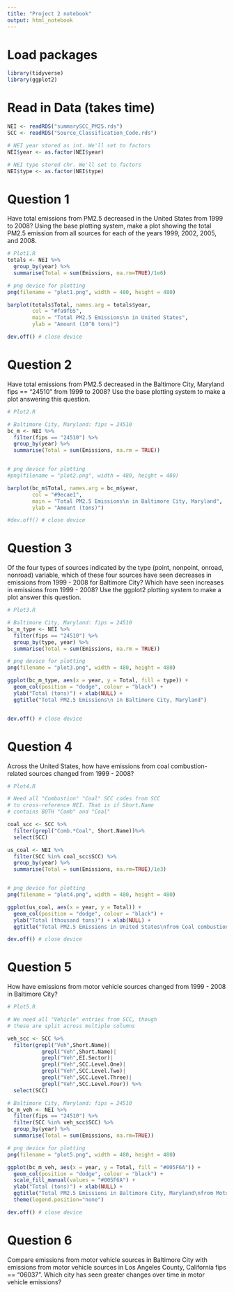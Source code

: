 ```yaml
---
title: "Project 2 notebook"
output: html_notebook
---
```


# Load packages
```r
library(tidyverse)
library(ggplot2)
```

# Read in Data (takes time)
```r
NEI <- readRDS("summarySCC_PM25.rds")
SCC <- readRDS("Source_Classification_Code.rds")

# NEI year stored as int. We'll set to factors
NEI$year <- as.factor(NEI$year)

# NEI type stored chr. We'll set to factors
NEI$type <- as.factor(NEI$type)

```
# Question 1

Have total emissions from PM2.5 decreased in the United States from 1999 to 2008? Using the base plotting system, make a plot showing the total PM2.5 emission from all sources for each of the years 1999, 2002, 2005, and 2008.
```r
# Plot1.R
totals <- NEI %>%
  group_by(year) %>%
  summarise(Total = sum(Emissions, na.rm=TRUE)/1e6)

# png device for plotting
png(filename = "plot1.png", width = 480, height = 480)

barplot(totals$Total, names.arg = totals$year,
        col = "#fa9fb5",
        main = "Total PM2.5 Emissions\n in United States",
        ylab = "Amount (10^6 tons)")

dev.off() # close device
```

# Question 2

Have total emissions from PM2.5 decreased in the Baltimore City, Maryland fips == "24510" from 1999 to 2008? Use the base plotting system to make a plot answering this question.
```r
# Plot2.R

# Baltimore City, Maryland: fips = 24510
bc_m <- NEI %>%
  filter(fips == "24510") %>%
  group_by(year) %>%
  summarise(Total = sum(Emissions, na.rm = TRUE))


# png device for plotting
#png(filename = "plot2.png", width = 480, height = 480)

barplot(bc_m$Total, names.arg = bc_m$year,
        col = "#9ecae1",
        main = "Total PM2.5 Emissions\n in Baltimore City, Maryland",
        ylab = "Amount (tons)")

#dev.off() # close device
```

# Question 3

Of the four types of sources indicated by the type (point, nonpoint, onroad, nonroad) variable, which of these four sources have seen decreases in emissions from 1999 - 2008 for Baltimore City? Which have seen increases in emissions from 1999 - 2008? Use the ggplot2 plotting system to make a plot answer this question.
```r
# Plot3.R

# Baltimore City, Maryland: fips = 24510
bc_m_type <- NEI %>%
  filter(fips == "24510") %>%
  group_by(type, year) %>%
  summarise(Total = sum(Emissions, na.rm = TRUE))

# png device for plotting
png(filename = "plot3.png", width = 480, height = 480)

ggplot(bc_m_type, aes(x = year, y = Total, fill = type)) + 
  geom_col(position = "dodge", colour = "black") +
  ylab("Total (tons)") + xlab(NULL) +
  ggtitle("Total PM2.5 Emissions\n in Baltimore City, Maryland")


dev.off() # close device
```

# Question 4

Across the United States, how have emissions from coal combustion-related sources changed from 1999 - 2008?
```r
# Plot4.R

# Need all "Combustion" "Coal" SCC codes from SCC
# to cross-reference NEI. That is if Short.Name
# contains BOTH "Comb" and "Coal"

coal_scc <- SCC %>%
  filter(grepl("Comb.*Coal", Short.Name))%>%
  select(SCC)

us_coal <- NEI %>%
  filter(SCC %in% coal_scc$SCC) %>%
  group_by(year) %>%
  summarise(Total = sum(Emissions, na.rm=TRUE)/1e3)


# png device for plotting
png(filename = "plot4.png", width = 480, height = 480)

ggplot(us_coal, aes(x = year, y = Total)) + 
  geom_col(position = "dodge", colour = "black") +
  ylab("Total (thousand tons)") + xlab(NULL) +
  ggtitle("Total PM2.5 Emissions in United States\nfrom Coal combustion-related sources")

dev.off() # close device
```

# Question 5

How have emissions from motor vehicle sources changed from 1999 - 2008 in Baltimore City?
```r
# Plot5.R

# We need all "Vehicle" entries from SCC, though
# these are split across multiple columns

veh_scc <- SCC %>%
  filter(grepl("Veh",Short.Name)|
           grepl("Veh",Short.Name)|
           grepl("Veh",EI.Sector)|
           grepl("Veh",SCC.Level.One)|
           grepl("Veh",SCC.Level.Two)|
           grepl("Veh",SCC.Level.Three)|
           grepl("Veh",SCC.Level.Four)) %>%
  select(SCC)

# Baltimore City, Maryland: fips = 24510
bc_m_veh <- NEI %>%
  filter(fips == "24510") %>%
  filter(SCC %in% veh_scc$SCC) %>%
  group_by(year) %>%
  summarise(Total = sum(Emissions, na.rm=TRUE))

# png device for plotting
png(filename = "plot5.png", width = 480, height = 480)

ggplot(bc_m_veh, aes(x = year, y = Total, fill = "#005F6A")) +
  geom_col(position = "dodge", colour = "black") +
  scale_fill_manual(values = "#005F6A") +
  ylab("Total (tons)") + xlab(NULL) +
  ggtitle("Total PM2.5 Emissions in Baltimore City, Maryland\nfrom Motor Vehicle Sources") + 
  theme(legend.position="none")

dev.off() # close device
```

# Question 6

Compare emissions from motor vehicle sources in Baltimore City with emissions from motor vehicle sources in Los Angeles County, California fips == "06037". Which city has seen greater changes over time in motor vehicle emissions?
```r
```
